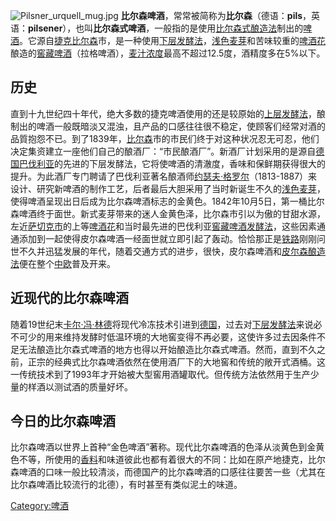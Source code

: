 {{unreferenced|time=2014-07-30T14:48:39+00:00}}
{{Inappropriate tone |time=2009-06-23T09:56:02+00:00 }}<!-- 本调用由 {{subst:Inappropriate tone/auto}} 自动产生。 -->
{{NoteTA
|T=zh-cn:比尔森啤酒;zh-tw:皮爾森啤酒
|1=zh-cn:比尔森啤酒;zh-tw:皮爾森啤酒
|2=zh-cn:比尔森;zh-tw:皮爾森
}}
[[File:Pilsner_urquell_mug.jpg|thumb]]
'''比尔森啤酒'''，常常被简称为'''比尔森'''（德语：'''pils'''，英语：'''pilsener'''），也叫'''比尔森式啤酒'''，一般指的是使用[[比尔森式酿造法|比尔森式酿造法]]制出的[[啤酒|啤酒]]。它源自[[捷克|捷克]][[比尔森|比尔森]]市，是一种使用[[下层发酵法|下层发酵法]]，[[浅色麦芽|浅色麦芽]]和苦味较重的[[啤酒花|啤酒花]]酿造的[[窖藏啤酒|窖藏啤酒]]（拉格啤酒），[[麦汁浓度|麦汁浓度]]最高不超过12.5度，酒精度多在5%以下。

== 历史 ==
直到十九世纪四十年代，绝大多数的捷克啤酒使用的还是较原始的[[上层发酵法|上层发酵法]]，酿制出的啤酒一般既暗淡又混浊，且产品的口感往往很不稳定，使顾客们经常对酒的品質抱怨不已。到了1839年，[[比尔森|比尔森]]市的市民们终于对这种状况忍无可忍，他们决定集资建立一座他们自己的酿酒厂：“市民酿酒厂”。新酒厂计划采用的是源自[[德国|德国]][[巴伐利亚|巴伐利亚]]的先进的下层发酵法，它将使啤酒的清澈度，香味和保鲜期获得很大的提升。为此酒厂专门聘请了巴伐利亚著名酿酒师[[约瑟夫·格罗尔|约瑟夫·格罗尔]]（1813-1887）来设计、研究新啤酒的制作工艺，后者最后大胆采用了当时新诞生不久的[[浅色麦芽|浅色麦芽]]，使得啤酒呈现出日后成为比尔森啤酒标志的金黄色。1842年10月5日，第一桶比尔森啤酒终于面世。新式麦芽带来的迷人金黄色泽，比尔森市引以为傲的甘甜水源，左近[[萨切克市|萨切克市]]的上等[[啤酒花|啤酒花]]和当时最先进的巴伐利亚[[窖藏啤酒发酵法|窖藏啤酒发酵法]]，这些因素通通添加到一起使得皮尔森啤酒一经面世就立即引起了轰动。恰恰那正是[[铁路|铁路]]刚刚问世不久并迅猛发展的年代，随着交通方式的进步，很快，皮尔森啤酒和[[皮尔森酿造法|皮尔森酿造法]]便在整个[[中欧|中欧]]普及开来。

== 近现代的比尔森啤酒 ==
随着19世纪末[[卡尔·冯·林德|卡尔·冯·林德]]将现代冷冻技术引进到[[德国|德国]]，过去对[[下层发酵法|下层发酵法]]来说必不可少的用来维持发酵时低温环境的大地窖变得不再必要，这使许多过去因条件不足无法酿造比尔森式啤酒的地方也得以开始酿造比尔森式啤酒。然而，直到不久之前，正宗的经典式比尔森啤酒依然在使用酒厂下的大地窖和传统的敞开式酒桶。这一传统技术到了1993年才开始被大型窖用酒罐取代。但传统方法依然用于生产少量的样酒以测试酒的质量好坏。

== 今日的比尔森啤酒 ==
比尔森啤酒以世界上首种“金色啤酒”著称。现代比尔森啤酒的色泽从淡黄色到金黄色不等，所使用的[[香料|香料]]和味道彼此也都有着很大的不同：比如在原产地捷克，比尔森啤酒的口味一般比较清淡，而德国产的比尔森啤酒的口感往往要苦一些（尤其在比尔森啤酒比较流行的北德），有时甚至有类似泥土的味道。

{{啤酒分类}}
[[Category:啤酒|Category:啤酒]]